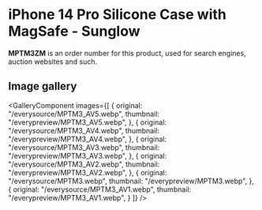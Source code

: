 
# iPhone 14 Pro Silicone Case with MagSafe - Sunglow

<Callout type='info' emoji='👉🏻'>**MPTM3ZM** is an order number for this product, used for search engines, auction websites and such.</Callout>

## Image gallery

<GalleryComponent
    images={[
      {
        original: "/everysource/MPTM3_AV5.webp",
        thumbnail: "/everypreview/MPTM3_AV5.webp",
      },
      {
        original: "/everysource/MPTM3_AV4.webp",
        thumbnail: "/everypreview/MPTM3_AV4.webp",
      },
      {
        original: "/everysource/MPTM3_AV3.webp",
        thumbnail: "/everypreview/MPTM3_AV3.webp",
      },
      {
        original: "/everysource/MPTM3_AV2.webp",
        thumbnail: "/everypreview/MPTM3_AV2.webp",
      },
      {
        original: "/everysource/MPTM3.webp",
        thumbnail: "/everypreview/MPTM3.webp",
      },
      {
        original: "/everysource/MPTM3_AV1.webp",
        thumbnail: "/everypreview/MPTM3_AV1.webp",
      }
    ]}
  />
